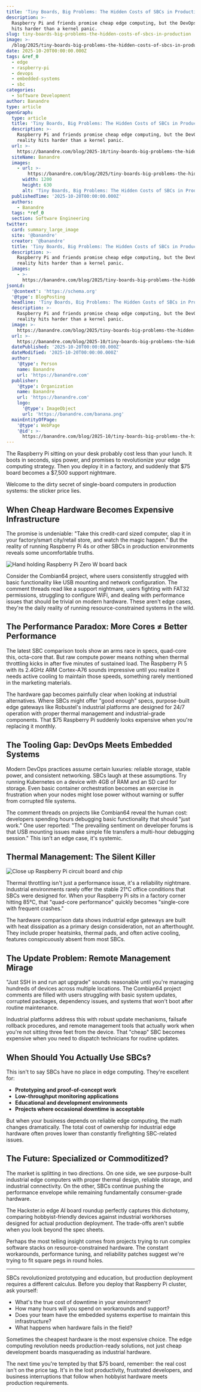 ```yaml
---
title: 'Tiny Boards, Big Problems: The Hidden Costs of SBCs in Production'
description: >-
  Raspberry Pi and friends promise cheap edge computing, but the DevOps reality
  hits harder than a kernel panic.
slug: tiny-boards-big-problems-the-hidden-costs-of-sbcs-in-production
image: >-
  /blog/2025/tiny-boards-big-problems-the-hidden-costs-of-sbcs-in-production.webp
date: 2025-10-20T00:00:00.000Z
tags: &ref_0
  - edge
  - raspberry-pi
  - devops
  - embedded-systems
  - sbc
categories:
  - Software Development
author: Banandre
type: article
openGraph:
  type: article
  title: 'Tiny Boards, Big Problems: The Hidden Costs of SBCs in Production'
  description: >-
    Raspberry Pi and friends promise cheap edge computing, but the DevOps
    reality hits harder than a kernel panic.
  url: >-
    https://banandre.com/blog/2025-10/tiny-boards-big-problems-the-hidden-costs-of-sbcs-in-production
  siteName: Banandre
  images:
    - url: >-
        https://banandre.com/blog/2025/tiny-boards-big-problems-the-hidden-costs-of-sbcs-in-production.webp
      width: 1200
      height: 630
      alt: 'Tiny Boards, Big Problems: The Hidden Costs of SBCs in Production'
  publishedTime: '2025-10-20T00:00:00.000Z'
  authors:
    - Banandre
  tags: *ref_0
  section: Software Engineering
twitter:
  card: summary_large_image
  site: '@banandre'
  creator: '@banandre'
  title: 'Tiny Boards, Big Problems: The Hidden Costs of SBCs in Production'
  description: >-
    Raspberry Pi and friends promise cheap edge computing, but the DevOps
    reality hits harder than a kernel panic.
  images:
    - >-
      https://banandre.com/blog/2025/tiny-boards-big-problems-the-hidden-costs-of-sbcs-in-production.webp
jsonLd:
  '@context': 'https://schema.org'
  '@type': BlogPosting
  headline: 'Tiny Boards, Big Problems: The Hidden Costs of SBCs in Production'
  description: >-
    Raspberry Pi and friends promise cheap edge computing, but the DevOps
    reality hits harder than a kernel panic.
  image: >-
    https://banandre.com/blog/2025/tiny-boards-big-problems-the-hidden-costs-of-sbcs-in-production.webp
  url: >-
    https://banandre.com/blog/2025-10/tiny-boards-big-problems-the-hidden-costs-of-sbcs-in-production
  datePublished: '2025-10-20T00:00:00.000Z'
  dateModified: '2025-10-20T00:00:00.000Z'
  author:
    '@type': Person
    name: Banandre
    url: 'https://banandre.com'
  publisher:
    '@type': Organization
    name: Banandre
    url: 'https://banandre.com'
    logo:
      '@type': ImageObject
      url: 'https://banandre.com/banana.png'
  mainEntityOfPage:
    '@type': WebPage
    '@id': >-
      https://banandre.com/blog/2025-10/tiny-boards-big-problems-the-hidden-costs-of-sbcs-in-production
---
```


The Raspberry Pi sitting on your desk probably cost less than your lunch. It boots in seconds, sips power, and promises to revolutionize your edge computing strategy. Then you deploy it in a factory, and suddenly that $75 board becomes a $7,500 support nightmare.

Welcome to the dirty secret of single-board computers in production systems: the sticker price lies.

## When Cheap Hardware Becomes Expensive Infrastructure

The promise is undeniable: "Take this credit-card sized computer, slap it in your factory/smart city/retail store, and watch the magic happen." But the reality of running Raspberry Pi 4s or other SBCs in production environments reveals some uncomfortable truths.

![Hand holding Raspberry Pi Zero W board back](/blog/2025/single-board-computers-in-edge-architecture-trade-offs-in-resource-constrained-systems_hand-holding-raspberry-pi-zero-w-board-back.jpg)

Consider the Combian64 project, where users consistently struggled with basic functionality like USB mounting and network configuration. The comment threads read like a support nightmare, users fighting with FAT32 permissions, struggling to configure WiFi, and dealing with performance issues that should be trivial on modern hardware. These aren't edge cases, they're the daily reality of running resource-constrained systems in the wild.

## The Performance Paradox: More Cores ≠ Better Performance

The latest SBC comparison tools show an arms race in specs, quad-core this, octa-core that. But raw compute power means nothing when thermal throttling kicks in after five minutes of sustained load. The Raspberry Pi 5 with its 2.4GHz ARM Cortex-A76 sounds impressive until you realize it needs active cooling to maintain those speeds, something rarely mentioned in the marketing materials.

The hardware gap becomes painfully clear when looking at industrial alternatives. Where SBCs might offer "good enough" specs, purpose-built edge gateways like Robustel's industrial platforms are designed for 24/7 operation with proper thermal management and industrial-grade components. That $75 Raspberry Pi suddenly looks expensive when you're replacing it monthly.

## The Tooling Gap: DevOps Meets Embedded Systems

Modern DevOps practices assume certain luxuries: reliable storage, stable power, and consistent networking. SBCs laugh at these assumptions. Try running Kubernetes on a device with 4GB of RAM and an SD card for storage. Even basic container orchestration becomes an exercise in frustration when your nodes might lose power without warning or suffer from corrupted file systems.

The comment threads on projects like Combian64 reveal the human cost: developers spending hours debugging basic functionality that should "just work." One user reported: "The prevailing sentiment on developer forums is that USB mounting issues make simple file transfers a multi-hour debugging session." This isn't an edge case, it's systemic.

## Thermal Management: The Silent Killer

![Close up Raspberry Pi circuit board and chip](/blog/2025/single-board-computers-in-edge-architecture-trade-offs-in-resource-constrained-systems_close-up-raspberry-pi-circuit-board-and-chip.jpg)

Thermal throttling isn't just a performance issue, it's a reliability nightmare. Industrial environments rarely offer the stable 21°C office conditions that SBCs were designed for. When your Raspberry Pi sits in a factory corner hitting 85°C, that "quad-core performance" quickly becomes "single-core with frequent crashes."

The hardware comparison data shows industrial edge gateways are built with heat dissipation as a primary design consideration, not an afterthought. They include proper heatsinks, thermal pads, and often active cooling, features conspicuously absent from most SBCs.

## The Update Problem: Remote Management Mirage

"Just SSH in and run apt upgrade" sounds reasonable until you're managing hundreds of devices across multiple locations. The Combian64 project comments are filled with users struggling with basic system updates, corrupted packages, dependency issues, and systems that won't boot after routine maintenance.

Industrial platforms address this with robust update mechanisms, failsafe rollback procedures, and remote management tools that actually work when you're not sitting three feet from the device. That "cheap" SBC becomes expensive when you need to dispatch technicians for routine updates.

## When Should You Actually Use SBCs?

This isn't to say SBCs have no place in edge computing. They're excellent for:

- **Prototyping and proof-of-concept work**
- **Low-throughput monitoring applications** 
- **Educational and development environments**
- **Projects where occasional downtime is acceptable**

But when your business depends on reliable edge computing, the math changes dramatically. The total cost of ownership for industrial edge hardware often proves lower than constantly firefighting SBC-related issues.

## The Future: Specialized or Commoditized?

The market is splitting in two directions. On one side, we see purpose-built industrial edge computers with proper thermal design, reliable storage, and industrial connectivity. On the other, SBCs continue pushing the performance envelope while remaining fundamentally consumer-grade hardware.

The Hackster.io edge AI board roundup perfectly captures this dichotomy, comparing hobbyist-friendly devices against industrial workhorses designed for actual production deployment. The trade-offs aren't subtle when you look beyond the spec sheets.

Perhaps the most telling insight comes from projects trying to run complex software stacks on resource-constrained hardware. The constant workarounds, performance tuning, and reliability patches suggest we're trying to fit square pegs in round holes.

---

SBCs revolutionized prototyping and education, but production deployment requires a different calculus. Before you deploy that Raspberry Pi cluster, ask yourself:

- What's the true cost of downtime in your environment?
- How many hours will you spend on workarounds and support?
- Does your team have the embedded systems expertise to maintain this infrastructure?
- What happens when hardware fails in the field?

Sometimes the cheapest hardware is the most expensive choice. The edge computing revolution needs production-ready solutions, not just cheap development boards masquerading as industrial hardware.

The next time you're tempted by that $75 board, remember: the real cost isn't on the price tag. It's in the lost productivity, frustrated developers, and business interruptions that follow when hobbyist hardware meets production requirements.
